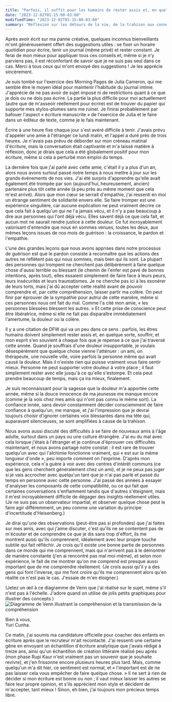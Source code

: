 ```yaml
---
title: "Parfois, il suffit pour les humains de rester assis et, en quelque sorte, de souffrir"
date: "2023-12-02T01:15:00-03:00"
modifiedTime: "2023-12-02T01:15:00-03:00"
summary: "Réflexion sur les détours de la vie, de la trahison aux connexions sincères. Accueillir la douleur, l'évolution de la confiance et les défis de l'âge adulte. Exploration honnête de la croissance personnelle, de l'écriture et du coaching avec un esprit résilient."
---
```


Après avoir écrit sur ma panne créative, quelques inconnus bienveillants m'ont généreusement offert des suggestions utiles : se fixer un horaire quotidien pour écrire, tenir un journal (même privé) et rester constant. Je ferai de mon mieux pour appliquer tous ces conseils et, même si je n’y parviens pas, il est réconfortant de savoir que je ne suis pas seul dans ce cas. Merci à tous ceux qui m'ont envoyé des suggestions ! Je les apprécie sincèrement.

Je suis tombé sur l'exercice des Morning Pages de Julia Cameron, qui me semble être le moyen idéal pour maintenir l'habitude du journal intime. J'apprécie de ne pas avoir de sujet imposé ni de restrictions quant à ce que je dois ou ne dois pas écrire. La partie la plus difficile pour moi actuellement (autre que de m'asseoir réellement pour écrire) est de trouver du papier qui supporte mes stylos-plumes sans me ruiner. Je finirai probablement par bafouer l'aspect « écriture manuscrite » de l'exercice de Julia et le faire dans un éditeur de texte, comme je le fais maintenant.

Écrire à une heure fixe chaque jour s'est avéré difficile à tenir. J'avais prévu d'appeler une amie à l'étranger ce lundi matin, et l'appel a duré près de trois heures. Je n'avais pas prévu de déborder sur mon créneau matinal d'écriture, mais la conversation était captivante et m'a laissé matière à réflexion, donc je dirais que cela a été globalement positif pour mon écriture, même si cela a perturbé mon emploi du temps.

La dernière fois que j'ai parlé avec cette amie, c'était il y a plus d'un an, alors nous avons surtout passé notre temps à nous mettre à jour sur les grands événements de nos vies. J'ai été surpris d'apprendre qu'elle avait également été trompée par son (aujourd'hui, heureusement, ancien) partenaire plus tôt cette année (à peu près au même moment que cela m'est arrivé). Alors que mon cœur se serrait d'empathie, j'ai ressenti en moi un étrange sentiment de solidarité envers elle. Se faire tromper est une expérience singulière, car aucune explication ne peut vraiment décrire ce que cela fait à quelqu'un qui ne l'a jamais vécu, et il n'y a pas beaucoup à dire aux personnes qui l'ont déjà vécu. Elles savent déjà ce que cela fait, et aucun mot ne saurait rendre justice à cette douleur. Ce fut incroyablement valorisant d'entendre que nous en sommes venues, toutes les deux, aux mêmes leçons issues de nos mois de guérison : la croissance, le pardon et l'empathie.

L'une des grandes leçons que nous avons apprises dans notre processus de guérison est que le pardon consiste à reconnaître que les actions des autres ne reflètent pas qui nous sommes, mais bien qui ils sont. La plupart des personnes qui trompent ne cherchent pas délibérément à faire quelque chose d'aussi terrible ou blessant (le chemin de l'enfer est pavé de bonnes intentions, après tout), elles essaient simplement de faire face à leurs peurs, leurs insécurités et leurs traumatismes. Je ne cherche pas ici à les exonérer de leurs torts, mais j'ai dû accepter cette réalité avant de pouvoir comprendre et, par cette compréhension, laisser partir ma colère. On peut finir par éprouver de la sympathie pour autrui de cette manière, même si ces personnes nous ont fait du mal. Comme l'a cité mon amie, « les personnes blessées blessent les autres. » Et cette prise de conscience peut être libératrice, même si elle ne fait pas disparaître immédiatement l'amertume, la douleur ou la colère.

Il y a une citation de DFW qui va un peu dans ce sens : parfois, les êtres humains doivent simplement rester assis et, en quelque sorte, souffrir, et mon esprit s'en souvient à chaque fois que je repense à ce que j'ai traversé cette année. Quand je souffrais d'une douleur insupportable, je voulais désespérément que quelque chose vienne l'atténuer : un ami, un thérapeute, une nouvelle ville, voire parfois la personne même qui avait causé la douleur. Mais il n'existe rien qui puisse vraiment vous faire sentir mieux. Personne ne peut supporter votre douleur à votre place ; il faut simplement rester avec elle jusqu'à ce qu'elle s'estompe. Et cela peut prendre beaucoup de temps, mais ça ira mieux, finalement.

Je suis reconnaissant pour la sagesse que la douleur m'a apportée cette année, même si la douce innocence de ma jeunesse me manque encore (comme je la vois chez mes amis qui n'ont pas connu le même sort). La confiance innée, sans devoir constamment décider consciemment de faire confiance à quelqu'un, me manque, et j'ai l'impression que je devrai toujours choisir d'ignorer certaines voix blessantes dans ma tête qui, auparavant silencieuses, se sont amplifiées à cause de la trahison.

Nous avons aussi discuté des difficultés à se faire de nouveaux amis à l'âge adulte, surtout dans un pays ou une culture étrangère. J'ai eu du mal avec cela lorsque j'étais à l'étranger et je continue d'éprouver ces difficultés maintenant, et nous avons partagé notre constat : il est rare de trouver quelqu'un avec qui l'alchimie fonctionne vraiment, qui « est sur la même longueur d'onde », peu importe comment on l'exprime. D'après mon expérience, cela n'a guère à voir avec des centres d'intérêt communs (ce que les gens cherchent généralement chez un ami), et je ne peux pas juger si je vais accrocher avec quelqu'un tant que je n'ai pas parlé et passé du temps en personne avec cette personne. J'ai passé des années à essayer d'analyser les composants de cette compatibilité, ou ce qui fait que certaines conversations s'enflamment tandis que d'autres s'éteignent, mais il m'est incroyablement difficile de dégager des insights réellement utiles. (Je ne suis pas un observateur impartial, et observer quelque chose peut le faire agir différemment, un peu comme une variation du principe d'incertitude d'Heisenberg.)

Je dirai qu'une des observations (peut-être pas si profondes) que j'ai faites sur mes amis, avec qui j'aime discuter, c'est qu'ils ne se contentent pas de m'écouter et de comprendre ce que je dis sans trop d'effort, ils me montrent aussi qu'ils comprennent, idéalement avec leur propre touche subtile qui fait réfléchir. Je crois qu'il existe une bonne partie de personnes dans ce monde qui me comprennent, mais qui n'arrivent pas à le démontrer de manière constante (j'en ai rencontré pas mal moi-même), et selon mon expérience, le fait de me montrer qu'on me comprend est presque aussi important que de me comprendre réellement. (Je crois aussi qu'il y a des gens qui font l'inverse, qui me font croire qu'ils me comprennent alors qu'en réalité ce n'est pas le cas. J'essaie de m'en éloigner.)

(Jetez un œil à ce diagramme de Venn que j'ai réalisé sur le sujet, même s'il n'est pas à l'échelle. J'adore quand on utilise de jolis petits graphiques pour illustrer des concepts.)
<br />
<img src="/static/images/blog/sometimes-humans-just-need-to-sit-in-one-place-and-like-hurt/graphic.jpeg" alt="Diagramme de Venn illustrant la compréhension et la transmission de la compréhension" />

Bien à vous,  
Yuri Cunha.

Ce matin, j'ai soumis ma candidature officielle pour coacher des enfants en écriture après que le recruteur m'ait recontacté. J'ai ressenti une certaine gêne en envoyant un échantillon d'écriture analytique que j'avais rédigé à treize ans, ainsi qu'un échantillon de création littéraire réalisé peu après (mon phase Rupi Kaur n'est vraiment pas un souvenir que je souhaite revivre), et j'en frissonne encore plusieurs heures plus tard. Mais, comme quelqu'un m'a dit hier, ce sentiment est normal, et « l'important est de ne pas laisser cela vous empêcher de faire quelque chose. » Il ne sert à rien de décider si mon écriture est bonne ou non ; il vaut mieux laisser les autres se faire leur propre opinion, et s'ils apprécient mon style et décident de m'accepter, tant mieux ! Sinon, eh bien, j'ai toujours mon précieux temps libre.
